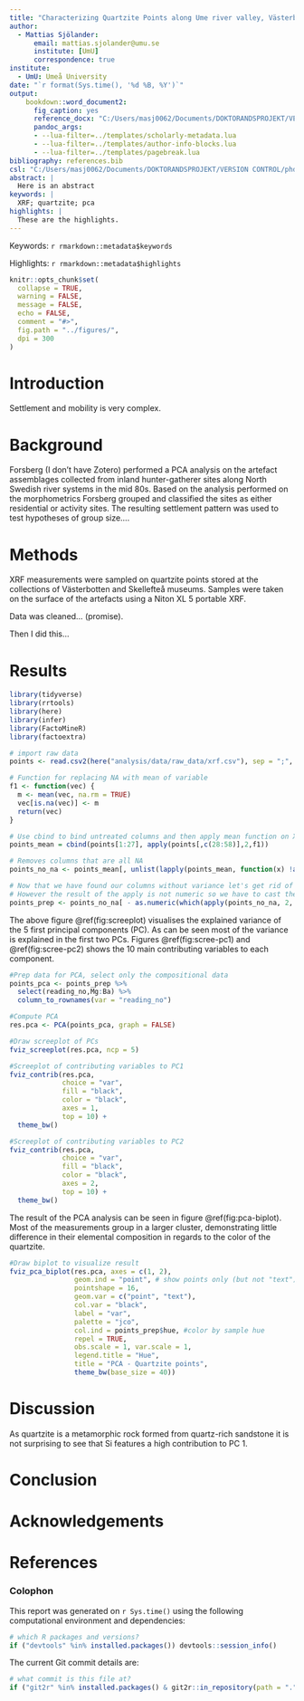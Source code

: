 ```yaml
---
title: "Characterizing Quartzite Points along Ume river valley, Västerbotten, Sweden"
author:
  - Mattias Sjölander:
      email: mattias.sjolander@umu.se
      institute: [UmU]
      correspondence: true
institute:
  - UmU: Umeå University
date: "`r format(Sys.time(), '%d %B, %Y')`"
output: 
    bookdown::word_document2:
      fig_caption: yes
      reference_docx: "C:/Users/masj0062/Documents/DOKTORANDSPROJEKT/VERSION CONTROL/phd-files/COURSES/DIALPAST/Quantitative_research/MyTestProject/analysis/templates/template.docx" # Insert path for the DOCX file
      pandoc_args:
      - --lua-filter=../templates/scholarly-metadata.lua
      - --lua-filter=../templates/author-info-blocks.lua
      - --lua-filter=../templates/pagebreak.lua
bibliography: references.bib
csl: "C:/Users/masj0062/Documents/DOKTORANDSPROJEKT/VERSION CONTROL/phd-files/COURSES/DIALPAST/Quantitative_research/MyTestProject/analysis/templates/journal-of-archaeological-science.csl" # Insert path for the bib-style
abstract: |
  Here is an abstract
keywords: |
  XRF; quartzite; pca
highlights: |
  These are the highlights. 
---
```


<!-- This is the format for text comments that will be ignored during renderings. Do not put R code in these comments because it will not be ignored. -->

<!-- With the following code you can access and display values from the yml header above. -->

Keywords: `r rmarkdown::metadata$keywords`

Highlights: `r rmarkdown::metadata$highlights`

<!-- The following code chunk defines some general settings how code chunks should behave. -->

```r
knitr::opts_chunk$set(
  collapse = TRUE,
  warning = FALSE,
  message = FALSE,
  echo = FALSE,
  comment = "#>",
  fig.path = "../figures/",
  dpi = 300
)
```

<!-- The actual document text starts here: -->

# Introduction

Settlement and mobility is very complex.


# Background

Forsberg (I don't have Zotero) performed a PCA analysis on the artefact assemblages collected from inland hunter-gatherer sites along North Swedish river systems in the mid 80s. Based on the analysis performed on the morphometrics Forsberg grouped and classified the sites as either residential or activity sites. The resulting settlement pattern was used to test hypotheses of group size....

# Methods

XRF measurements were sampled on quartzite points stored at the collections of Västerbotten and Skellefteå museums. Samples were taken on the surface of the artefacts using a Niton XL 5 portable XRF. 

Data was cleaned... (promise).

Then I did this...


# Results

<!-- Here's some example analysis code: -->

```r
library(tidyverse)
library(rrtools)
library(here)
library(infer)
library(FactoMineR)
library(factoextra)

# import raw data
points <- read.csv2(here("analysis/data/raw_data/xrf.csv"), sep = ";", dec = ".")

# Function for replacing NA with mean of variable
f1 <- function(vec) {
  m <- mean(vec, na.rm = TRUE)
  vec[is.na(vec)] <- m
  return(vec)
}

# Use cbind to bind untreated columns and then apply mean function on XRF data 
points_mean = cbind(points[1:27], apply(points[,c(28:58)],2,f1))

# Removes columns that are all NA
points_no_na <- points_mean[, unlist(lapply(points_mean, function(x) !all(is.na(x))))]

# Now that we have found our columns without variance let's get rid of them
# However the result of the apply is not numeric so we have to cast the variable
points_prep <- points_no_na[ - as.numeric(which(apply(points_no_na, 2, var) == 0))]
```

The above figure \@ref(fig:screeplot) visualises the explained variance of the 5 first principal components (PC). As can be seen most of the variance is explained in the first two PCs. Figures \@ref(fig:scree-pc1) and  \@ref(fig:scree-pc2) shows the 10 main contributing variables to each component.



```r
#Prep data for PCA, select only the compositional data
points_pca <- points_prep %>% 
  select(reading_no,Mg:Ba) %>%  
  column_to_rownames(var = "reading_no")

#Compute PCA
res.pca <- PCA(points_pca, graph = FALSE)

#Draw screeplot of PCs
fviz_screeplot(res.pca, ncp = 5)
```



```r
#Screeplot of contributing variables to PC1
fviz_contrib(res.pca,
             choice = "var",
             fill = "black",
             color = "black",
             axes = 1,
             top = 10) +
  theme_bw()
```





```r
#Screeplot of contributing variables to PC2
fviz_contrib(res.pca,
             choice = "var",
             fill = "black",
             color = "black",
             axes = 2,
             top = 10) +
  theme_bw()
```






The result of the PCA analysis can be seen in figure \@ref(fig:pca-biplot). Most of the measurements group in a larger cluster, demonstrating little difference in their elemental composition in regards to the  color of the quartzite. 

```r
#Draw biplot to visualize result
fviz_pca_biplot(res.pca, axes = c(1, 2),
                geom.ind = "point", # show points only (but not "text")
                pointshape = 16, 
                geom.var = c("point", "text"),
                col.var = "black",
                label = "var",
                palette = "jco",
                col.ind = points_prep$hue, #color by sample hue
                repel = TRUE,
                obs.scale = 1, var.scale = 1,
                legend.title = "Hue",
                title = "PCA - Quartzite points",
                theme_bw(base_size = 40))
```

# Discussion

As quartzite is a metamorphic rock formed from quartz-rich sandstone it is not surprising to see that Si features a high contribution to PC 1. 

# Conclusion


# Acknowledgements

<!-- The following line inserts a page break  -->

\newpage

# References 

<!-- The following line ensures the references appear here for the MS Word or HTML output files, rather than right at the end of the document (this will not work for PDF files):  -->

<div id="refs"></div>

\newpage

### Colophon

This report was generated on `r Sys.time()` using the following computational environment and dependencies: 

```r
# which R packages and versions?
if ("devtools" %in% installed.packages()) devtools::session_info()
```

The current Git commit details are:

```r
# what commit is this file at? 
if ("git2r" %in% installed.packages() & git2r::in_repository(path = ".")) git2r::repository(here::here())  
```
